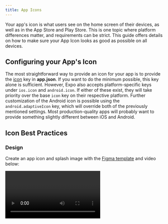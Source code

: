 ```yaml
---
title: App Icons
---
```



Your app's icon is what users see on the home screen of their devices, as well as in the App Store and Play Store. This is one topic where platform differences matter, and requirements can be strict. This guide offers details on how to make sure your App Icon looks as good as possible on all devices.

## Configuring your App's Icon

The most straightforward way to provide an icon for your app is to provide the [icon](../workflow/configuration.mdx#icon) key in **app.json**. If you want to do the minimum possible, this key alone is sufficient. However, Expo also accepts platform-specific keys under `ios.icon` and `android.icon`. If either of these exist, they will take priority over the base `icon` key on their respective platform. Further customization of the Android icon is possible using the `android.adaptiveIcon` key, which will override both of the previously mentioned settings. Most production-quality apps will probably want to provide something slightly different between iOS and Android.

## Icon Best Practices

### Design

Create an app icon and splash image with the [Figma template](https://www.figma.com/community/file/1155362909441341285) and video below:

<Video url="https://youtu.be/QSNkU7v0MPc" />

### iOS

- The icon you use for iOS should follow the [Apple Human Interface Guidelines](https://developer.apple.com/ios/human-interface-guidelines/icons-and-images/app-icon/) for iOS Icons.
- Use a png file.
- 1024x1024 is a good size. If you have an Expo managed project, [EAS Build](/build/setup.mdx) will generate the other sizes for you. If you have a bare workflow project, you should generate the icons on your own. The largest size EAS Build generates is 1024x1024.
- The icon must be exactly square, i.e. a 1023x1024 icon is not valid.
- Make sure the icon fills the whole square, with no rounded corners or other transparent pixels. The operating system will mask your icon when appropriate.

### Android

- The Android Adaptive Icon is formed from two separate layers -- a foreground image and a background color or image. This allows the OS to mask the icon into different shapes and also support visual effects.
- For Android 13 and later, the OS supports a monochrome foreground image layer which will use a background color taken from the device's theme.
- The design you provide should follow the [Android Adaptive Icon Guidelines](https://developer.android.com/guide/practices/ui_guidelines/icon_design_adaptive) for launcher icons.
- Use png files.
- Use the `android.adaptiveIcon.foregroundImage` field in **app.json** to specify your foreground image.
- Use the `android.adaptiveIcon.monochromeImage` field in **app.json** to specify your monochrome image.
- The default background color is white; to specify a different background color, use the `android.adaptiveIcon.backgroundColor` field. You can instead specify a background image using the `android.adaptiveIcon.backgroundImage` field; ensure that it has the same dimensions as your foreground image.
- You may also want to provide a separate icon for older Android devices that do not support Adaptive Icons; you can do so with the `android.icon` field. This single icon would probably be a combination of your foreground and background layers.
- You may still want to follow some of the [Apple best practices](https://developer.apple.com/ios/human-interface-guidelines/icons-and-images/app-icon/) to ensure your icon looks professional, such as testing your icon on different wallpapers, and avoiding text besides your product's wordmark.
- Provide something that's at least 512x512 pixels. Since you already need 1024x1024 for iOS, it won't hurt to just provide that here as well.

### Expo Go and Web

- If your app contains `privacy: public` in [app.json](../workflow/configuration.mdx), it will show up on your expo.dev profile. We will mask your icon to have rounded corners in that circumstance, so if it already looks reasonable on iOS, it will probably look good here as well.
